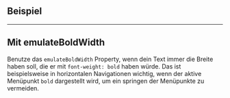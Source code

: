 ## Beispiel

<LiveCodeEditor />

---

## Mit emulateBoldWidth

Benutze das `emulateBoldWidth` Property, wenn dein Text immer die Breite haben
soll, die er mit `font-weight: bold` haben würde. Das ist beispielsweise in
horizontalen Navigationen wichtig, wenn der aktive Menüpunkt `bold` dargestellt
wird, um ein springen der Menüpunkte zu vermeiden.

<LiveCodeEditor example="emulateBoldWidth" editorCollapsed />
